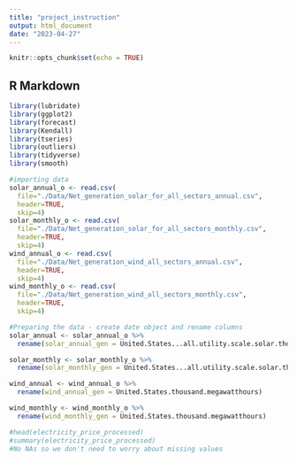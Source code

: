 ```yaml
---
title: "project_instruction"
output: html_document
date: "2023-04-27"
---
```


```r
knitr::opts_chunk$set(echo = TRUE)
```

## R Markdown

```r
library(lubridate)
library(ggplot2)
library(forecast)  
library(Kendall)
library(tseries)
library(outliers)
library(tidyverse)
library(smooth)
```

```r
#importing data
solar_annual_o <- read.csv(
  file="./Data/Net_generation_solar_for_all_sectors_annual.csv",
  header=TRUE,
  skip=4)
solar_monthly_o <- read.csv(
  file="./Data/Net_generation_solar_for_all_sectors_monthly.csv",
  header=TRUE,
  skip=4)
wind_annual_o <- read.csv(
  file="./Data/Net_generation_wind_all_sectors_annual.csv",
  header=TRUE,
  skip=4)
wind_monthly_o <- read.csv(
  file="./Data/Net_generation_wind_all_sectors_monthly.csv",
  header=TRUE,
  skip=4)
```

```r
#Preparing the data - create date object and rename columns
solar_annual <- solar_annual_o %>%
  rename(solar_annual_gen = United.States...all.utility.scale.solar.thousand.megawatthours)

solar_monthly <- solar_monthly_o %>%
  rename(solar_monthly_gen = United.States...all.utility.scale.solar.thousand.megawatthours)

wind_annual <- wind_annual_o %>%
  rename(wind_annual_gen = United.States.thousand.megawatthours)

wind_monthly <- wind_monthly_o %>%
  rename(wind_monthly_gen = United.States.thousand.megawatthours)

#head(electricity_price_processed)
#summary(electricity_price_processed)
#No NAs so we don't need to worry about missing values
```
